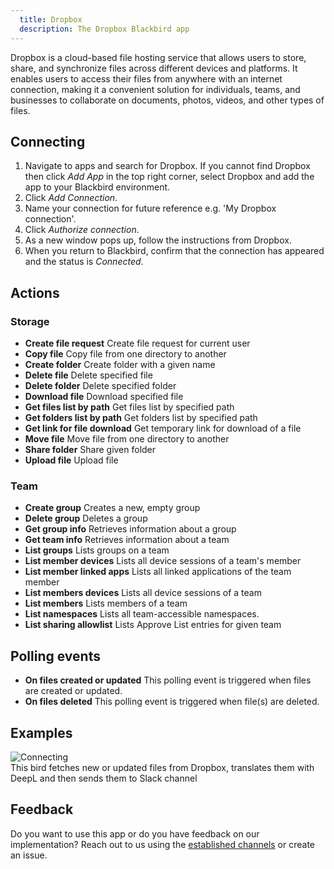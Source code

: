 ```yaml
---
  title: Dropbox
  description: The Dropbox Blackbird app
---
```


<LinkCard title="View on Github" target="_blank" href="https://github.com/bb-io/Dropbox" icon="github" />

Dropbox is a cloud-based file hosting service that allows users to store, share, and synchronize files across different devices and platforms. It enables users to access their files from anywhere with an internet connection, making it a convenient solution for individuals, teams, and businesses to collaborate on documents, photos, videos, and other types of files.

## Connecting

1. Navigate to apps and search for Dropbox. If you cannot find Dropbox then click _Add App_ in the top right corner, select Dropbox and add the app to your Blackbird environment.
2. Click _Add Connection_.
3. Name your connection for future reference e.g. 'My Dropbox connection'.
4. Click _Authorize connection_.
5. As a new window pops up, follow the instructions from Dropbox.
6. When you return to Blackbird, confirm that the connection has appeared and the status is _Connected_.

## Actions

### Storage

- **Create file request** Create file request for current user
- **Copy file** Copy file from one directory to another
- **Create folder** Create folder with a given name
- **Delete file** Delete specified file
- **Delete folder** Delete specified folder
- **Download file** Download specified file
- **Get files list by path** Get files list by specified path
- **Get folders list by path** Get folders list by specified path
- **Get link for file download** Get temporary link for download of a file
- **Move file** Move file from one directory to another
- **Share folder** Share given folder
- **Upload file** Upload file

### Team

- **Create group** Creates a new, empty group
- **Delete group** Deletes a group
- **Get group info** Retrieves information about a group
- **Get team info** Retrieves information about a team
- **List groups** Lists groups on a team
- **List member devices** Lists all device sessions of a team's member
- **List member linked apps** Lists all linked applications of the team member
- **List members devices** Lists all device sessions of a team
- **List members** Lists members of a team
- **List namespaces** Lists all team-accessible namespaces.
- **List sharing allowlist** Lists Approve List entries for given team

## Polling events

- **On files created or updated** This polling event is triggered when files are created or updated.
- **On files deleted** This polling event is triggered when file(s) are deleted.
## Examples
![Connecting](https://raw.githubusercontent.com/bb-io/Dropbox/main/image/README/example_bird.png)<br>
This bird fetches new or updated files from Dropbox, translates them with DeepL and then sends them to Slack channel
## Feedback

Do you want to use this app or do you have feedback on our implementation? Reach out to us using the [established channels](https://www.blackbird.io/) or create an issue.

